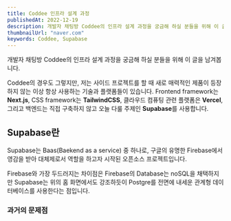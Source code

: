 ```yaml
---
title: Coddee 인프라 설계 과정
publishedAt: 2022-12-19
description: 개발자 채팅방 Coddee의 인프라 설계 과정을 궁금해 하실 분들을 위해 이 글을 남겨봅니다.
thumbnailUrl: "naver.com"
keywords: Coddee, Supabase
---
```


개발자 채팅방 Coddee의 인프라 설계 과정을 궁금해 하실 분들을 위해 이 글을 남겨봅니다.

Coddee의 경우도 그렇지만, 저는 사이드 프로젝트를 할 때 새로 매력적인 제품이 등장하지 않는 이상 항상 사용하는 기술과 플랫폼들이 있습니다. Frontend framework는 **Next.js**, CSS framework는 **TailwindCSS**, 클라우드 컴퓨팅 관련 플랫폼은 **Vercel**, 그리고 백엔드는 직접 구축하지 않고 오늘 다룰 주제인 **Supabase**를 사용합니다.

## Supabase란

Supabase는 Baas(Baekend as a service) 중 하나로, 구글의 유명한 Firebase에서 영감을 받아 대체제로서 역할을 하고자 시작된 오픈소스 프로젝트입니다.

Firebase와 가장 두드러지는 차이점은 Firebase의 Database는 noSQL을 채택하지만 Supabase는 위의 홈 화면에서도 강조하듯이 Postgre를 전면에 내세운 관계형 데이터베이스를 사용한다는 점입니다.

### 과거의 문제점
